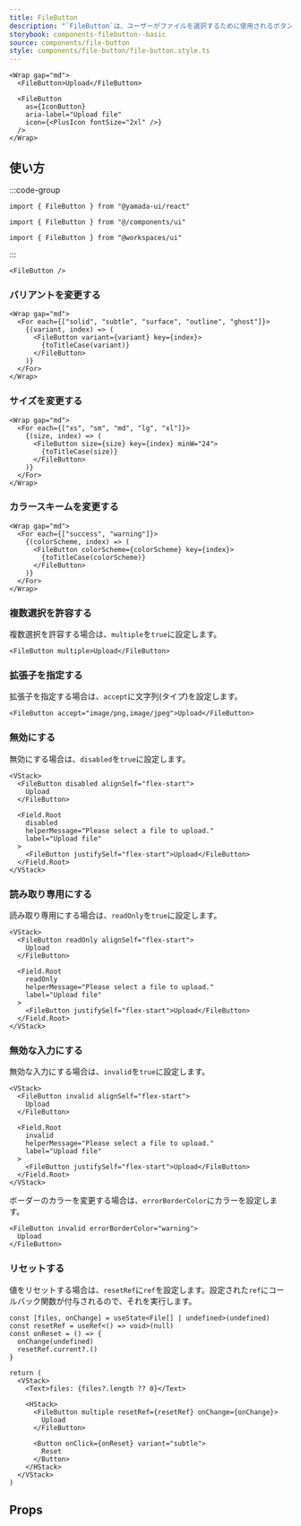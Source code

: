 ```yaml
---
title: FileButton
description: "`FileButton`は、ユーザーがファイルを選択するために使用されるボタンのコンポーネントです。"
storybook: components-filebutton--basic
source: components/file-button
style: components/file-button/file-button.style.ts
---
```


```tsx preview
<Wrap gap="md">
  <FileButton>Upload</FileButton>

  <FileButton
    as={IconButton}
    aria-label="Upload file"
    icon={<PlusIcon fontSize="2xl" />}
  />
</Wrap>
```

## 使い方

:::code-group

```tsx [package]
import { FileButton } from "@yamada-ui/react"
```

```tsx [alias]
import { FileButton } from "@/components/ui"
```

```tsx [monorepo]
import { FileButton } from "@workspaces/ui"
```

:::

```tsx
<FileButton />
```

### バリアントを変更する

```tsx preview
<Wrap gap="md">
  <For each={["solid", "subtle", "surface", "outline", "ghost"]}>
    {(variant, index) => (
      <FileButton variant={variant} key={index}>
        {toTitleCase(variant)}
      </FileButton>
    )}
  </For>
</Wrap>
```

### サイズを変更する

```tsx preview
<Wrap gap="md">
  <For each={["xs", "sm", "md", "lg", "xl"]}>
    {(size, index) => (
      <FileButton size={size} key={index} minW="24">
        {toTitleCase(size)}
      </FileButton>
    )}
  </For>
</Wrap>
```

### カラースキームを変更する

```tsx preview
<Wrap gap="md">
  <For each={["success", "warning"]}>
    {(colorScheme, index) => (
      <FileButton colorScheme={colorScheme} key={index}>
        {toTitleCase(colorScheme)}
      </FileButton>
    )}
  </For>
</Wrap>
```

### 複数選択を許容する

複数選択を許容する場合は、`multiple`を`true`に設定します。

```tsx preview
<FileButton multiple>Upload</FileButton>
```

### 拡張子を指定する

拡張子を指定する場合は、`accept`に文字列(タイプ)を設定します。

```tsx preview
<FileButton accept="image/png,image/jpeg">Upload</FileButton>
```

### 無効にする

無効にする場合は、`disabled`を`true`に設定します。

```tsx preview
<VStack>
  <FileButton disabled alignSelf="flex-start">
    Upload
  </FileButton>

  <Field.Root
    disabled
    helperMessage="Please select a file to upload."
    label="Upload file"
  >
    <FileButton justifySelf="flex-start">Upload</FileButton>
  </Field.Root>
</VStack>
```

### 読み取り専用にする

読み取り専用にする場合は、`readOnly`を`true`に設定します。

```tsx preview
<VStack>
  <FileButton readOnly alignSelf="flex-start">
    Upload
  </FileButton>

  <Field.Root
    readOnly
    helperMessage="Please select a file to upload."
    label="Upload file"
  >
    <FileButton justifySelf="flex-start">Upload</FileButton>
  </Field.Root>
</VStack>
```

### 無効な入力にする

無効な入力にする場合は、`invalid`を`true`に設定します。

```tsx preview
<VStack>
  <FileButton invalid alignSelf="flex-start">
    Upload
  </FileButton>

  <Field.Root
    invalid
    helperMessage="Please select a file to upload."
    label="Upload file"
  >
    <FileButton justifySelf="flex-start">Upload</FileButton>
  </Field.Root>
</VStack>
```

ボーダーのカラーを変更する場合は、`errorBorderColor`にカラーを設定します。

```tsx preview
<FileButton invalid errorBorderColor="warning">
  Upload
</FileButton>
```

### リセットする

値をリセットする場合は、`resetRef`に`ref`を設定します。設定された`ref`にコールバック関数が付与されるので、それを実行します。

```tsx preview functional client
const [files, onChange] = useState<File[] | undefined>(undefined)
const resetRef = useRef<() => void>(null)
const onReset = () => {
  onChange(undefined)
  resetRef.current?.()
}

return (
  <VStack>
    <Text>files: {files?.length ?? 0}</Text>

    <HStack>
      <FileButton multiple resetRef={resetRef} onChange={onChange}>
        Upload
      </FileButton>

      <Button onClick={onReset} variant="subtle">
        Reset
      </Button>
    </HStack>
  </VStack>
)
```

## Props

<PropsTable name="file-button" />
